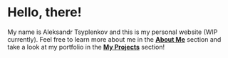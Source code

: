 # Hello, there!

My name is Aleksandr Tsyplenkov and this is my personal website (WIP currently). Feel free to learn more about me in the [**About Me**](./about.qmd) section and take a look at my portfolio in the [**My Projects**](./projects.qmd) section!